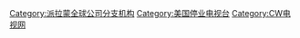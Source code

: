 [[Category:派拉蒙全球公司分支机构|Category:派拉蒙全球公司分支机构]]
[[Category:美国停业电视台|Category:美国停业电视台]]
[[Category:CW电视网|Category:CW电视网]]
